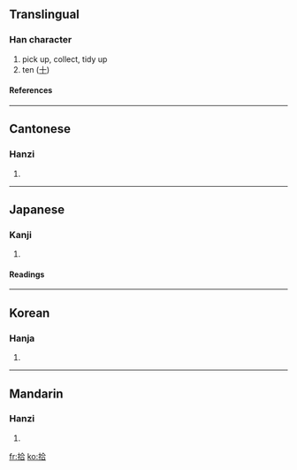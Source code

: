 ==Translingual==
===Han character===
{{Han char|rn=64|rad=手|as=06|sn=9|four=5806<sub>1</sub>|canj=手人一口 (QOMR)}}
# pick up, collect, tidy up
# ten ([[十]])
====References====
{{Han ref|kx=0428.240|dkj=12014|dj=0777.180|hdz=31872.010|uh=62FE|ud=25342|bh=AC42|bd=44098}}
----
==Cantonese==
===Hanzi===
{{yue-hanzi|jyut=|y=sap6}}
# {{defn|Cantonese}}
----
==Japanese==
===Kanji===
{{ja-kanji|grade=|rs=手06}}
# {{defn|Japanese}} 
====Readings====
{{ja-readings|on=[[しゅう]] (shū), [[じゅう]] (jū)|kun=[[ひろう]] (hirou), [[とお]] (too)}}
----
==Korean==
===Hanja===
{{ko-hanja|hangeul=[[습]], [[십]]|eumhun=|rv=seup, sip|mr=sŭp, sip|y=sup, sip}}
# {{defn|Korean}}
----
==Mandarin==
===Hanzi===
{{cmn-hanzi|pin=[[jiè]] (jie4), [[shè]] (she4), [[shí]] (shi2)|wg=chieh<sup>4</sup>, she<sup>4</sup>, shih<sup>2</sup>}}
# {{defn|Mandarin}}

[[fr:拾]]
[[ko:拾]]